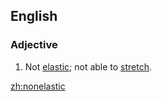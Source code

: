 ==English==
===Adjective===
{{en-adj}}
# Not [[elastic]]; not able to [[stretch]].

[[zh:nonelastic]]